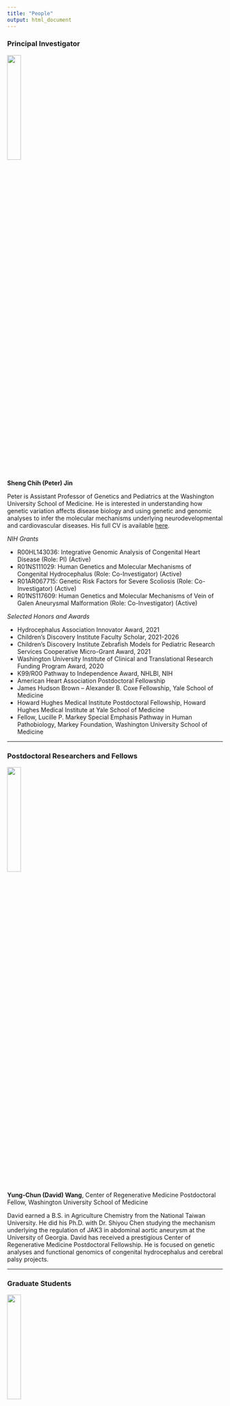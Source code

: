 ```yaml
---
title: "People"
output: html_document
---
```


### Principal Investigator

<img src="images/ShengChihJin.jpg" style="width:25%; border:0; margin-right: 20px" align="top">

__Sheng Chih (Peter) Jin__

Peter is Assistant Professor of Genetics and Pediatrics at the Washington University School of Medicine. He is interested in understanding how genetic variation affects disease biology and using genetic and genomic analyses to infer the molecular mechanisms underlying neurodevelopmental and cardiovascular diseases. His full CV is available [here](files/CV-WUSM-CV-format-11-24-2021.pdf).

*NIH Grants*

* R00HL143036: Integrative Genomic Analysis of Congenital Heart Disease (Role: PI) (Active)
* R01NS111029: Human Genetics and Molecular Mechanisms of Congenital Hydrocephalus (Role: Co-Investigator) (Active)
* R01AR067715: Genetic Risk Factors for Severe Scoliosis (Role: Co-Investigator) (Active)
* R01NS117609: Human Genetics and Molecular Mechanisms of Vein of Galen Aneurysmal Malformation (Role: Co-Investigator) (Active)   

*Selected Honors and Awards*

* Hydrocephalus Association Innovator Award, 2021
* Children's Discovery Institute Faculty Scholar, 2021-2026
* Children’s Discovery Institute Zebrafish Models for Pediatric Research Services Cooperative Micro-Grant Award, 2021
* Washington University Institute of Clinical and Translational Research Funding Program Award, 2020
* K99/R00 Pathway to Independence Award, NHLBI, NIH
* American Heart Association Postdoctoral Fellowship
* James Hudson Brown – Alexander B. Coxe Fellowship, Yale School of Medicine
* Howard Hughes Medical Institute Postdoctoral Fellowship, Howard Hughes Medical Institute at Yale School of Medicine
* Fellow, Lucille P. Markey Special Emphasis Pathway in Human Pathobiology, Markey Foundation, Washington University School of Medicine

-----

### Postdoctoral Researchers and Fellows

<img src="images/David.jpeg" style="width:25%; border:0; margin-right: 20px" align="top">

__Yung-Chun (David) Wang__,
Center of Regenerative Medicine Postdoctoral Fellow, Washington University School of Medicine

David earned a B.S. in Agriculture Chemistry from the National Taiwan University. He did his Ph.D. with Dr. Shiyou Chen studying the mechanism underlying the regulation of JAK3 in abdominal aortic aneurysm at the University of Georgia. David has received a prestigious Center of Regenerative Medicine Postdoctoral Fellowship. He is focused on genetic analyses and functional genomics of congenital hydrocephalus and cerebral palsy projects.


-----

### Graduate Students

<img src="images/Zhao_S.jpg" style="width:25%; border:0; margin-right: 20px" align="top">

__Shujuan Zhao__,
Ph.D. Candidate (DBBS Molecular Genetics and Genomics), Washington University School of Medicine

Shujuan is a 3rd year Ph.D. student at Washington University in St. Louis. She completed her BS in Pharmaceutical Engineering at the Central South University. She is working with Dr. Jin and Dr. Kahle at Massachusetts General Hospital to figure out the genetic etiology and molecular mechanisms of Vein of Galen aneurysmal malformation and Moyamoya disease.

<img src="images/Julie.png" style="width:25%; border:0; margin-right: 20px" align="top">

__Julie Choi__,
Ph.D. Student (DBBS Human & Statistical Genetics), Washington University School of Medicine

Julie is a 1st year Ph.D. student at Washington University in St. Louis. She completed her BS in Biology and Public Health at the University of Texas at Austin. She is working with Dr. Jin and Dr. Jeff Milbrandt to figure out the genetic etiology and molecular mechanisms of hereditary neuropathy. 

-----

### Staff

<img src="images/Po-Ying-Fu.png" style="width:25%; border:0; margin-right: 20px" align="top">

__Po-Ying Fu__,
Bioinformatics Research Analyst, Washington University in St. Louis 

Po-Ying obtained her master's degree in microbiology specialized in bioinformatics from Soochow University. In her master's thesis, she performed genomics analysis and used cell biology approaches to reveal the anti-cancer ability of lipopolysaccharide binding peptides. To advance her programming skills, she completed several advanced computer science courses at 42 Silicon Valley (a software engineering school) and Ohlong College.  She loves cycling and traveling!

-----

### Rotation Students and Interns

<img src="images/Max_Wrubel.jpg" style="width:25%; border:0; margin-right: 20px" align="top">

__Max Wrubel__,
McDonnell Genome Institute OGR Student


<img src="images/Nahyun.jpg" style="width:25%; border:0; margin-right: 20px" align="top">

__Nahyun Kong__,
Rotation PhD student (Human & Statistical Genetics)


<img src="images/Lei_Lu.jpg" style="width:25%; border:0; margin-right: 20px" align="top">

__Lei Lu__,
Rotation PhD student (Computer Science & Engineering)

-----

### Alumni

__Mariam Khanfar__ - Rotation Student (Human & Statistical Genetics), 2021/09 - 2021/12

__Kuangying Yang__ - Rotation Student (Human & Statistical Genetics), 2021/09 - 2021/12

__Xiaobing (Dean) Yu__ - Master's student (Computer Science & Engineering), 2021/03 - 2021/11; currently Master's student at WashU

__Prashant Kumar Kuntala__ - Rotation Student (Computational and Systems Biology), 2021/09 - 2021/11

__Kareena Joshipura__ - Mount Holyoke College's Lynk Fellow, 2021/04 - 2021/09; currently a senior at Mount Holyoke College

__Changfeng Chen__ - Rotation Student (Molecular Cell Biology), 2021/02 - 2021/04

__Jian Ryou__ - Rotation Student (Human & Statistical Genetics), 2020/11 - 2021/02

__Sam Peters__ - Master's student (Bioinformatics and Computational Biology at SLU), 2020/05 - 2021/04; currently Master's student at SLU

__Spencer King__ - Master's student (Computer Science & Engineering), 2020/05 - 2021/05; currently summer intern at WashU Institute for Informatics

__Shohaib Shaffiey__ - Master's student (Computer Science & Engineering), 2021/02 - 2021/05; currently Master's student at WashU

